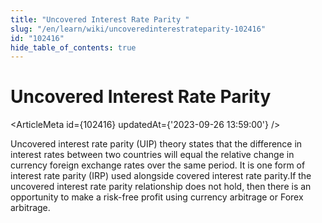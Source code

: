 ```yaml
---
title: "Uncovered Interest Rate Parity "
slug: "/en/learn/wiki/uncoveredinterestrateparity-102416"
id: "102416"
hide_table_of_contents: true
---
```



# Uncovered Interest Rate Parity 

<ArticleMeta id={102416} updatedAt={'2023-09-26 13:59:00'} />
<div className='border-solid border-b border-t-0 my-4 border-[var(--ifm-color-gray-300)]' />

Uncovered interest rate parity (UIP) theory states that the difference in interest rates between two countries will equal the relative change in currency foreign exchange rates over the same period. It is one form of interest rate parity (IRP) used alongside covered interest rate parity.If the uncovered interest rate parity relationship does not hold, then there is an opportunity to make a risk-free profit using currency arbitrage or Forex arbitrage.

